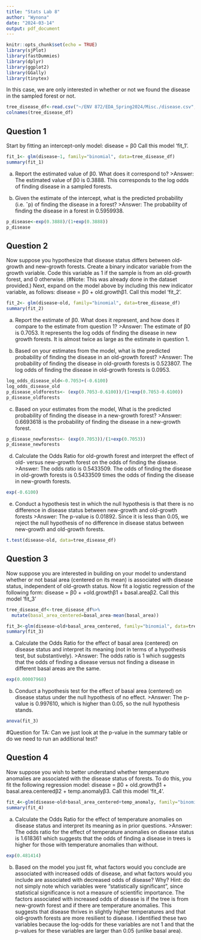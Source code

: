```yaml
---
title: "Stats Lab 8"
author: "Wynona"
date: "2024-03-14"
output: pdf_document
---
```


```r
knitr::opts_chunk$set(echo = TRUE)
library(sjPlot)
library(fastDummies)
library(dplyr)
library(ggplot2)
library(GGally)
library(tinytex)
```

In this case, we are only interested in whether or not we found the disease in the sampled forest or not.

```r
tree_disease_df<-read.csv("~/ENV 872/EDA_Spring2024/Misc./disease.csv", header=T)
colnames(tree_disease_df)
```

## Question 1
Start by fitting an intercept-only model: disease = β0 Call this model ‘fit_1’.
```r
fit_1<- glm(disease~1, family="binomial", data=tree_disease_df)
summary(fit_1)
```
a. Report the estimated value of β0. What does it correspond to?
>Answer: The estimated value of β0 is 0.3888. This corresponds to the log odds of finding disease in a sampled forests.

b. Given the estimate of the intercept, what is the predicted probability (i.e. ˆp) of finding the disease in a forest?
>Answer: The probability of finding the disease in a forest in 0.5959938. 

```r
p_disease<-exp(0.3888)/(1+exp(0.3888))
p_disease
```

## Question 2

Now suppose you hypothesize that disease status differs between old-growth and new-growth forests. Create a binary indicator variable from the growth variable. Code this variable as 1 if the sample is from an old-growth forest, and 0 otherwise. (#Note: This was already done in the dataset provided.) Next, expand on the model above by including this new indicator variable, as follows: disease = β0 + old.growthβ1. Call this model ‘fit_2’.
```r
fit_2<- glm(disease~old, family="binomial", data=tree_disease_df)
summary(fit_2)
```

a. Report the estimate of β0. What does it represent, and how does it compare to the estimate from
question 1?
>Answer: The estimate of β0 is 0.7053. It represents the log odds of finding the disease in new growth forests. It is almost twice as large as the estimate in question 1.

b. Based on your estimates from the model, what is the predicted probability of finding the disease in an
old-growth forest?
>Answer: The probability of finding the disease in old-growth forests is 0.523807. The log odds of finding the disease in old-growth forests is 0.0953.

```r
log_odds_disease_old<-0.7053+(-0.6100)
log_odds_disease_old
p_disease_oldforests<- (exp(0.7053-0.6100))/(1+exp(0.7053-0.6100))
p_disease_oldforests
```

c. Based on your estimates from the model, What is the predicted probability of finding the disease in a
new-growth forest?
>Answer: 0.6693618 is the probability of finding the disease in a new-growth forest.

```r
p_disease_newforests<- (exp(0.7053))/(1+exp(0.7053))
p_disease_newforests
```

d. Calculate the Odds Ratio for old-growth forest and interpret the effect of old- versus new-growth forest on the odds of finding the disease.
>Answer: The odds ratio is 0.5433509. The odds of finding the disease in old-growth forests is 0.5433509 times the odds of finding the disease in new-growth forests.

```r
exp(-0.6100)

```

e. Conduct a hypothesis test in which the null hypothesis is that there is no difference in disease status between new-growth and old-growth forests
>Answer: The p-value is 0.01892. Since it is less than 0.05, we reject the null hypothesis of no difference in disease status between new-growth and old-growth forests.

```r
t.test(disease~old, data=tree_disease_df)
```


## Question 3 
Now suppose you are interested in building on your model to understand whether or not basal area (centered on its mean) is associated with disease status, independent of old-growth status. Now fit a logistic regression of the following form: disease = β0 + +old.growthβ1 + basal.areaβ2. Call this model ‘fit_3’
```r
tree_disease_df<-tree_disease_df%>%
  mutate(basal_area_centered=basal_area-mean(basal_area))

fit_3<-glm(disease~old+basal_area_centered, family="binomial", data=tree_disease_df)
summary(fit_3)
```

a. Calculate the Odds Ratio for the effect of basal area (centered) on disease status and interpret its
meaning (not in terms of a hypothesis test, but substantively).
>Answer: The odds ratio is 1 which suggests that the odds of finding a disease versus not finding a disease in different basal areas are the same.  

```r
exp(0.00007968)

```

b. Conduct a hypothesis test for the effect of basal area (centered) on disease status under the null
hypothesis of no effect.
>Answer: The p-value is 0.997610, which is higher than 0.05, so the null hypothesis stands.  

```r
anova(fit_3)
```

#Question for TA: Can we just look at the p-value in the summary table or do we need to run an additional test?

## Question 4 
Now suppose you wish to better understand whether temperature anomalies are associated with the disease
status of forests. To do this, you fit the following regression model: disease = β0 + old.growthβ1 +
basal.area.centeredβ2 + temp.anomalyβ3. Call this model ‘fit_4’.
```r
fit_4<-glm(disease~old+basal_area_centered+temp_anomaly, family="binomial", data= tree_disease_df)
summary(fit_4)
```

a. Calculate the Odds Ratio for the effect of temperature anomalies on disease status and interpret its
meaning as in prior questions.
>Answer: The odds ratio for the effect of temperature anomalies on disease status is 1.618361 which suggests that the odds of finding a disease in trees is higher for those with temperature anomalies than without. 

```r
exp(0.481414)
```
b. Based on the model you just fit, what factors would you conclude are associated with increased odds of disease, and what factors would you include are associated with decreased odds of disease? Why? Hint:
do not simply note which variables were “statistically significant”, since statistical significance is not a measure of scientific importance.
The factors associated with increased odds of disease is if the tree is from new-growth forest and if there are temperature anomalies. This suggests that disease thrives in slightly higher temperatures and that old-growth forests are more resilient to disease. I identified these two variables because the log-odds for these variables are not 1 and that the p-values for these variables are larger than 0.05 (unlike basal area). 
